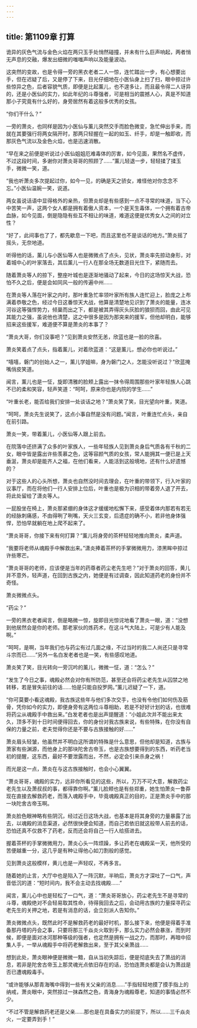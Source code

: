 ```yaml
---
---
---
```

title: 第1109章 打算
---



诡异的灰色气流与金色火焰在两只玉手处悄然碰撞，并未有什么巨声响起，两者悄无声息的交融，爆发出细微的嗤嗤声响以及能量波动。

这突然的变故，也是令得一旁的黑衣老者二人一惊，连忙踏出一步，有心想要出手，但在迟疑了后，又是停了下来，目光仔细地在小医仙身上扫了扫，眼中掠过许些惊异之色，后者容貌气质，即便是比起薰儿，也不遑多让，而且最令得二人讶异的，还是小医仙的实力，如此年纪的斗尊强者，可是相当的震撼人心，真是不知道那小子究竟有什么好的，身旁居然有着这般多优秀的女孩。

“你们干什么？”

一旁的萧炎，也同样是因为小医仙与薰儿突然交手而脸色微变，急忙伸出手来，而就在其要强行将两女隔开时，那两只轻握在一起的如玉、纤手，却是一触即收，而那灰色气流以及金色火焰，也是迅速消散。

“早在来之前便是听说过小医仙姐姐厄难毒体的厉害，如今见面，果然名不虚传，不过这段时间，多谢你对萧炎哥哥的照顾了……”薰儿轻退一步，轻轻揉了揉玉手，微微一笑，道。

“我也听萧炎多次提起过你，如今一见，的确是天之骄女，难怪他对你念念不忘。”小医仙温婉一笑，说道。

两女虽说话语中显得格外的亲热，但萧炎却是有些感到一点不寻常的味道，当下心中苦笑一声，这两个女人都是拥有着傲人资本，一个是天生毒体，一个拥有着古帝血脉，如今见面，倒是隐隐有些互不相让的味道，难道这便是优秀女人之间的对立性？

“好了，此间事也了了，都先歇息一下吧，而且这里也不是谈话的地方。”萧炎摇了摇头，无奈地道。

听得他的话，薰儿与小医仙等人也是微微点了点头，见状，萧炎率先掠动身形，对着城中心的叶家落去，其后薰儿一行人在那全场无数道目光住下，紧随而去。

随着萧炎等人的掠下，整座叶城也是逐渐地骚动了起来，今日的这场惊天大战，恐怕不久之后，便是会如同风一般的传遍中州……

在萧炎等人落在叶家之内时，那叶重急忙率领叶家所有族人连忙迎上，脸庞之上布满着恭敬之色，经过今日这番惊天大战，他算是清楚地见识到了萧炎的能量，连冰河谷这等强悍势力，倾巢而出之下，都是被其弄得灰头灰脸的狼狈而回，由此可见其能力之强，虽说他也清楚，这之中很多是因为那突来的援军，但他却明白，能够招来这些援军，难道便不算是萧炎的本事了？

“萧炎大哥，你们没事吧？”见到萧炎安然无恙，欣蓝也是一脸的欣喜。

萧炎笑着点了点头，指着薰儿，对着欣蓝道：“这是薰儿，想必你也听说过。”

“嘻嘻，磐门的创始人之一，薰儿学姐嘛，身为磐门之人，怎能没听说过？”欣蓝掩嘴俏皮笑道。

闻言，薰儿也是一怔，旋即清雅的脸颊上露出一抹令得周围那些叶家年轻族人心跳不已的柔和笑容，轻声笑道：“呵呵，原来你也是内院的学生……”

“叶重长老，能否给我们安排一处谈话之地？”萧炎笑了笑，目光望向叶重，笑道。

“呵呵，萧炎先生说笑了，这点小事自然是没有问题。”闻言，叶重连忙点头，亲自在前引路。

萧炎一笑，带着薰儿，小医仙等人跟上前去。

在院落中还挤满了众多的叶家族人，一些年轻族人见到萧炎身后气质各有千秋的二女，眼中皆是露出许些羡慕之色，这等容颜气质的女孩，常人能拥其一便已是上天垂涎，萧炎却是能齐人之福，在他们看来，人能活到这般境地，还有什么好遗憾的？

对于这些人的心头所想，萧炎也自然没时间去理会，在叶重的带领下，行入叶家的议事厅，而在将他们一行人安排上位后，叶重也是极为识相的带着旁人退了开去，将此处留给了潇炎等人。

一屁股坐在椅上，萧炎那紧绷的身体这才缓缓地松懈下来，感受着体内那若有若无的经脉刺痛感，不由得咧了咧嘴，天火三玄变，后遗症的确不小，若非他身体强悍，恐怕早就躺在地上爬不起来了。

“萧炎哥哥，你接下来有何打算？”薰儿将身旁的茶杯轻轻地推向萧炎，柔声道。

“我要将老师从魂殿手中解救出来。”潇炎捧着茶杯的手掌微微用力，漆黑眸中掠过许些寒芒。

“萧炎哥哥的老师，应该便是当年的药尊者药尘老先生吧？”对于萧炎的回答，黄儿并不意外，轻声道，在回到古族之内，她便是有过调查，因此知道药老的身份并不奇怪。

萧炎微微点头。

“药尘？”

一旁的黑衣老者闻言，倒是略微一惊，旋即目光惊诧地看了萧炎一眼，道：“没想到他居然会是你的老师。那老家伙的炼药术，在这斗气大陆上，可是少有人能及啊。”

“呵呵，是啊，当年我们也与药尘有过几面之缘，不过当时的我二人尚还只是寻常斗宗而已……”另外一名白发老者也是一笑，有些感叹地道。

萧炎笑了笑，目光转向一旁沉吟的薰儿，微微一怔，道：“怎么？”

“发生了今日之事，魂殿必然会对你有所防范，甚至还会将药尘老先生从囚禁之地转移，若是冒失前往的话……怕是只能自投罗网。”薰儿迟疑了一下，道。

“你可莫要小看这魂殿，我古族这些年与他们多次交手，也没有令他们如何伤及筋骨，凭你如今的实力，即便身旁有这两位斗尊相助，若是不好好计划的话，也很难将药尘从魂殿手中救出来。”白发老者也是出声提醒道：“小姐此次并不能出来太久，顶多不到十日时间便得回去，你的身份对我古族来说，有些特殊，在你没有自保的力量之前，老夫觉得你还是不要与古族接触的好……”

萧炎眉头轻皱，他虽然并不明白这所谓的特殊是什么意思，但他却是知道，古族与萧家有些渊源，而他身上的那块陀舍古帝玉，也是古族想要得到的东西，听药老当初的提醒，这东西，最好不要泄露而出，不然，必定会引来杀身之祸！

而光是这一点，萧炎在与这古族接触时，也会小心翼翼。

“萧炎哥哥，魂殿的实力，远非你所看见的这些，所以，万万不可大意，解救药尘老先生以及萧叔叔的事，都得靠你啊。”薰儿脸颊也是有些郑重，她生怕萧炎一鲁莽现在直接去解救药老，而落入魂殿手中，毕竟魂殿真正的目的，正是萧炎手中的那一块陀舍古帝玉啊。

萧炎脸色眼神略有些阴沉，经过近日这场大战，也基本是将其身旁的力量暴露了出去，以魂殿的消息渠道，必然很快便会知道，而自己若依旧就这般带人前去的话，恐怕还真不仅救不了药老，反而还会将自己一行人给搭进去。

握着茶杯的手掌微微用力，萧炎心头一阵烦躁，多让药老在魂殿呆一天，他所受的苦便越重一分，这几乎是有种让得他心如刀割般的感觉。

见到萧炎这般模样，黄儿也是一声轻叹，不再多言。

随着她的止言，大厅中也是陷入了一阵沉默，半晌后，萧炎方才深吐了一口气，声音低沉的道：“短时间内，我不会主动去找魂殿……”

闻言，薰儿心中也是轻松了一口气，道：“萧炎哥哥放心，药尘老先生不是寻常的斗尊，魂殿绝对不会轻易取其性命，待得我回去之后，会动用古族的力量探寻药尘老先生的关押之地，若是有消息的话，会立刻派人告知你。”

萧炎微微点头，既然此时不是解救药老的最好时机，那么接下来，他便是得着手准备那丹塔的丹会之事，只要将那三千焱炎火取到手，那么实力必然会暴涨，而到时候，即便是面对冰河那种等级的强者，也定然是拥有一战之力，而那时，再暗中招集人手，一举从魂殿手中将药老解救出来，至于其父亲萧战……

想到此处，萧炎眼神便是微微一黯，自从当初失踪后，便是彻底失去了萧战的消息，若非是陀舍古帝玉上那灵魂光点依旧存在的话，恐怕连萧炎都是会认为萧战是否已遭魂殿毒手。

“或许能够从那青海嘴中得到一些有关父亲的消息……”手指轻轻地摸了摸手指上的纳戒，萧炎眼中，突然掠过一抹森然之色，青海身为魂殿尊老，知道的事情必然不少。

“不过不管是解救药老还是父亲……那也是在具备实力的前提下，所以……三千焱炎火，一定要弄到手！”